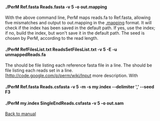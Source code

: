 ====./PerM Ref.fasta Reads.fasta -v 5 -o out.mapping ====
With the above command line, PerM maps reads.fa to Ref.fasta, allowing five mismatches and output to out.mapping in the [http://code.google.com/p/perm/wiki/Output .mapping] format. It will check if the index has been saved in the default path. If yes, use the index; if no, build the index, but won't save it in the default path. The seed is chosen by PerM, according to the read length.

====./PerM RefFilesList.txt ReadsSetFilesList.txt -v 5 -E -u unmappedReads.fa ====
The {{{RefFilesList.txt}}} should be file listing each reference fasta file in a line.
The {{{ReadsSetFilesList.txt}}} should be file listing each reads set in a line. 
[http://code.google.com/p/perm/wiki/Input more description. With {{{-E}} PerM will exclude the ambiguous mapping and output only the unique mapping, in term of number of mismatches. 
It allows five mismatches and output the unmapped reads to file {{{unmappedReads.fa}}}

====./PerM Ref.fasta Reads.csfasta -v 5 -m -s my.index --delimiter ',' --seed F3 ====
====./PerM my.index SingleEndReads.csfasta -v 5 -o out.sam ====

[http://code.google.com/p/perm/wiki/Manual Back to manual]